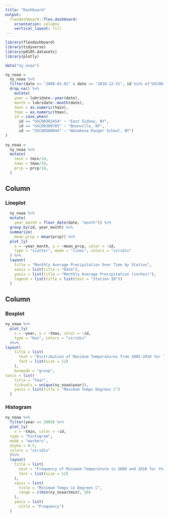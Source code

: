 ```yaml
---
title: "Dashboard"
output: 
  flexdashboard::flex_dashboard:
    orientation: columns
    vertical_layout: fill
---
```


```r
library(flexdashboard)
library(tidyverse)
library(p8105.datasets)
library(plotly)
```


```r
data("ny_noaa")

ny_noaa = 
  ny_noaa %>% 
  filter(date >= "2008-01-01" & date <= "2010-12-31", id %in% c("USC00302454", "USC00300785", "USC00308944"))%>% 
  drop_na() %>% 
    mutate(
    year = lubridate::year(date),
    month = lubridate::month(date),
    tmin = as.numeric(tmin),
    tmax = as.numeric(tmax),
    id = case_when(
      id == "USC00302454" ~ "East Sidney, NY",
      id == "USC00300785" ~ "Boonville, NY",
      id == "USC00308944" ~ "Wanakena Ranger School, NY")
)
    
ny_noaa = 
  ny_noaa %>% 
  mutate(
    tmin = tmin/10,
    tmax = tmax/10, 
    prcp = prcp/10,
  )
```

Column {data-width=600}
-----------------------------------------------------------------------

### Lineplot

```r
  ny_noaa %>% 
  mutate(
    year_month = floor_date(date, "month")) %>%
  group_by(id, year_month) %>%
  summarize(
    mean_prcp = mean(prcp)) %>%
  plot_ly(
    x = ~year_month, y = ~mean_prcp, color = ~id,
    type = "scatter", mode = "lines", colors = "viridis"
  ) %>%
  layout(
    title = "Monthly Average Precipitation Over Time by Station",
    xaxis = list(title = "Date"),
    yaxis = list(title = "Monthly Average Precipitation (inches)"),
    legend = list(title = list(text = "Station ID"))
  )
```

Column {data-width=400}
-----------------------------------------------------------------------

### Boxplot

```r
ny_noaa %>%
  plot_ly(
    x = ~year, y = ~tmax, color = ~id,
    type = "box", colors = "viridis"
  )%>%
layout(
    title = list(
      text = "Distribution of Maximum Temperatures from 2005-2010 for Three NY Monitors",
      font = list(size = 12)
    ), 
    boxmode = "group",
xaxis = list(
    title = "Year",
    tickvals = unique(ny_noaa$year)),
    yaxis = list(title = "Maximum Temps Degrees C")
  )
```

### Histogram

```r
ny_noaa %>% 
  filter(year >= 2009) %>% 
  plot_ly(
    x = ~tmin, color = ~id,
  type = "histogram", 
  mode = "markers", 
  alpha = 0.5, 
  colors = "viridis"
  )%>%
  layout(
    title = list(
      text = "Frequency of Minimum Temperature in 2009 and 2010 for three NY Monitors",
      font = list(size = 12) 
    ),
    xaxis = list(
      title = "Minimum Temps in Degrees C", 
      range = c(min(ny_noaa$tmin), 30)
    ),
    yaxis = list(
      title = "Frequency")
  )
```

